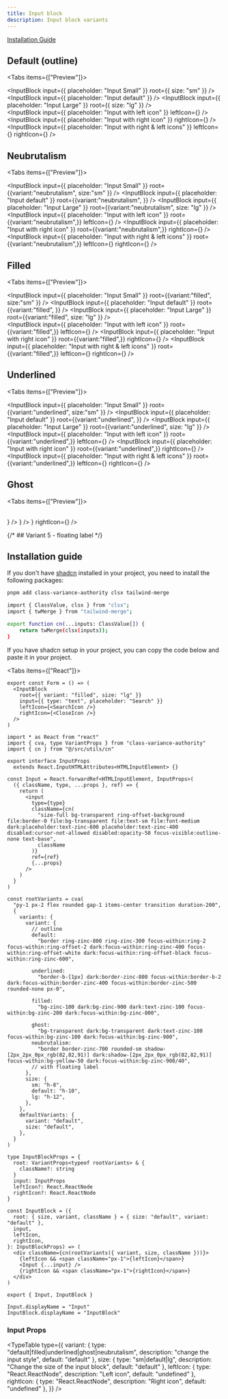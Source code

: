 ```yaml
---
title: Input block
description: Input block variants
---
```



<a href="#installation-guide">Installation Guide</a>

## Default (outline)

<Tabs items={["Preview"]}>
  <Tab value="Preview">
    <div className="py-4 mx-auto max-w-xl space-y-3">
      <InputBlock
        input={{ placeholder: "Input Small" }}
        root={{ size: "sm" }}
      />
      <InputBlock input={{ placeholder: "Input default" }} />
      <InputBlock
        input={{ placeholder: "Input Large" }}
        root={{ size: "lg" }}
      />
      <br />
      <InputBlock
        input={{ placeholder: "Input with left icon" }}
        leftIcon={<IoSearchSharp className="text-zinc-500" />}
      />
      <InputBlock
        input={{ placeholder: "Input with right icon" }}
        rightIcon={<IoSearchSharp className="text-zinc-500" />}
      />
      <InputBlock
        input={{ placeholder: "Input with right & left icons" }}
        leftIcon={<IoSearchSharp className="text-zinc-500" />}
        rightIcon={<BiSolidSend className="text-zinc-600" />}
      />
    </div>
  </Tab>
</Tabs>

## Neubrutalism

<Tabs items={["Preview"]}>
  <Tab value="Preview">
    <div className="py-4 mx-auto max-w-xl space-y-3">
        <InputBlock
          input={{ placeholder: "Input Small" }}
          root={{variant:"neubrutalism", size:"sm" }}
          />
        <InputBlock
          input={{ placeholder: "Input default" }}
          root={{variant:"neubrutalism",  }}
          />
        <InputBlock
          input={{ placeholder: "Input Large" }}
          root={{variant:"neubrutalism", size: "lg" }}
          />
        <br/>
        <InputBlock
          input={{ placeholder: "Input with left icon" }}
          root={{variant:"neubrutalism",}}
          leftIcon={<IoSearchSharp className="text-zinc-500" />}
          />
        <InputBlock
          input={{ placeholder: "Input with right icon" }}
          root={{variant:"neubrutalism",}}
          rightIcon={<IoSearchSharp className="text-zinc-500" />}
          />
        <InputBlock
          input={{ placeholder: "Input with right & left icons" }}
          root={{variant:"neubrutalism",}}
          leftIcon={<IoSearchSharp className="text-zinc-500" />}
          rightIcon={<BiSolidSend className="text-zinc-600" />}
          />
    </div>
  </Tab>
</Tabs>

## Filled

<Tabs items={["Preview"]}>
  <Tab value="Preview">
    <div className="py-4 mx-auto max-w-xl space-y-3">
        <InputBlock
          input={{ placeholder: "Input Small" }}
          root={{variant:"filled", size:"sm" }}
          />
        <InputBlock
          input={{ placeholder: "Input default" }}
          root={{variant:"filled",  }}
          />
        <InputBlock
          input={{ placeholder: "Input Large" }}
          root={{variant:"filled", size: "lg" }}
          />
        <br/>
        <InputBlock
          input={{ placeholder: "Input with left icon" }}
          root={{variant:"filled",}}
          leftIcon={<IoSearchSharp className="text-zinc-500" />}
          />
        <InputBlock
          input={{ placeholder: "Input with right icon" }}
          root={{variant:"filled",}}
          rightIcon={<IoSearchSharp className="text-zinc-500" />}
          />
        <InputBlock
          input={{ placeholder: "Input with right & left icons" }}
          root={{variant:"filled",}}
          leftIcon={<IoSearchSharp className="text-zinc-500" />}
          rightIcon={<BiSolidSend className="text-zinc-600" />}
          />
    </div>
  </Tab>
</Tabs>

## Underlined

<Tabs items={["Preview"]}>
  <Tab value="Preview">
    <div className="py-4 mx-auto max-w-xl space-y-3">
        <InputBlock
          input={{ placeholder: "Input Small" }}
          root={{variant:"underlined", size:"sm" }}
          />
        <InputBlock
          input={{ placeholder: "Input default" }}
          root={{variant:"underlined",  }}
          />
        <InputBlock
          input={{ placeholder: "Input Large" }}
          root={{variant:"underlined", size: "lg" }}
          />
        <br/>
        <InputBlock
          input={{ placeholder: "Input with left icon" }}
          root={{variant:"underlined",}}
          leftIcon={<IoSearchSharp className="text-zinc-500" />}
          />
        <InputBlock
          input={{ placeholder: "Input with right icon" }}
          root={{variant:"underlined",}}
          rightIcon={<IoSearchSharp className="text-zinc-500" />}
          />
        <InputBlock
          input={{ placeholder: "Input with right & left icons" }}
          root={{variant:"underlined",}}
          leftIcon={<IoSearchSharp className="text-zinc-500" />}
          rightIcon={<BiSolidSend className="text-zinc-600" />}
          />
    </div>
  </Tab>
</Tabs>

## Ghost

<Tabs items={["Preview"]}>

  <Tab value="Preview">
    <div className="py-4 mx-auto max-w-xl space-y-3">
        <InputBlock
          input={{ placeholder: "Input Small" }}
          root={{variant:"ghost", size:"sm" }}
          />
        <InputBlock
          input={{ placeholder: "Input default" }}
          root={{variant:"ghost",  }}
          />
        <InputBlock
          input={{ placeholder: "Input Large" }}
          root={{variant:"ghost", size: "lg" }}
          />
        <br/>
        <InputBlock
          input={{ placeholder: "Input with left icon" }}
          root={{variant:"ghost",}}
          leftIcon={<IoSearchSharp className="text-zinc-500" />}
          />
        <InputBlock
          input={{ placeholder: "Input with right icon" }}
          root={{variant:"ghost",}}
          rightIcon={<IoSearchSharp className="text-zinc-500" />}
          />
        <InputBlock
          input={{ placeholder: "Input with right & left icons" }}
          root={{variant:"ghost",}}
          leftIcon={<IoSearchSharp className="text-zinc-500" />}
          rightIcon={<BiSolidSend className="text-zinc-600" />}
          />
    </div>
  </Tab>
  <Tab value="React">
</Tab>
</Tabs>

{/* ## Variant 5 - floating label */}

## Installation guide

If you don't have [shadcn](https://ui.shadcn.com/docs/installation) installed in your project, you need to install the following packages:

```bash title="Terminal"
pnpm add class-variance-authority clsx tailwind-merge
```

```bash title="cn.tsx"
import { ClassValue, clsx } from "clsx";
import { twMerge } from "tailwind-merge";

export function cn(...inputs: ClassValue[]) {
    return twMerge(clsx(inputs));
}
```

If you have shadcn setup in your project, you can copy the code below and paste it in your project.

<Tabs items={["React"]}>
  <Tab value="React">
```tsx title="Usage.tsx"
export const Form = () => (
  <InputBlock
    root={{ variant: "filled", size: "lg" }}
    input={{ type: "text", placeholder: "Search" }}
    leftIcon={<SearchIcon />}
    rightIcon={<CloseIcon />}
  />
)
```

```tsx title="Input.tsx"
import * as React from "react"
import { cva, type VariantProps } from "class-variance-authority"
import { cn } from "@/src/utils/cn"

export interface InputProps
  extends React.InputHTMLAttributes<HTMLInputElement> {}

const Input = React.forwardRef<HTMLInputElement, InputProps>(
  ({ className, type, ...props }, ref) => {
    return (
      <input
        type={type}
        className={cn(
          "size-full bg-transparent ring-offset-background file:border-0 file:bg-transparent file:text-sm file:font-medium dark:placeholder:text-zinc-600 placeholder:text-zinc-400 disabled:cursor-not-allowed disabled:opacity-50 focus-visible:outline-none text-base",
          className
        )}
        ref={ref}
        {...props}
      />
    )
  }
)

const rootVariants = cva(
  "py-1 px-2 flex rounded gap-1 items-center transition duration-200",
  {
    variants: {
      variant: {
        // outline
        default:
          "border ring-zinc-800 ring-zinc-300 focus-within:ring-2 focus-within:ring-offset-2 dark:focus-within:ring-zinc-400 focus-within:ring-offset-white dark:focus-within:ring-offset-black focus-within:ring-zinc-600",

        underlined:
          "border-b-[1px] dark:border-zinc-800 focus-within:border-b-2 dark:focus-within:border-zinc-400 focus-within:border-zinc-500 rounded-none px-0",

        filled:
          "bg-zinc-100 dark:bg-zinc-900 dark:text-zinc-100 focus-within:bg-zinc-200 dark:focus-within:bg-zinc-800",

        ghost:
          "bg-transparent dark:bg-transparent dark:text-zinc-100 focus-within:bg-zinc-100 dark:focus-within:bg-zinc-900",
        neubrutalism:
          "border border-zinc-700 rounded-sm shadow-[2px_2px_0px_rgb(82,82,91)] dark:shadow-[2px_2px_0px_rgb(82,82,91)] focus-within:bg-yellow-50 dark:focus-within:bg-zinc-900/40",
        // with floating label
      },
      size: {
        sm: "h-8",
        default: "h-10",
        lg: "h-12",
      },
    },
    defaultVariants: {
      variant: "default",
      size: "default",
    },
  }
)

type InputBlockProps = {
  root: VariantProps<typeof rootVariants> & {
    className?: string
  }
  input: InputProps
  leftIcon?: React.ReactNode
  rightIcon?: React.ReactNode
}

const InputBlock = ({
  root: { size, variant, className } = { size: "default", variant: "default" },
  input,
  leftIcon,
  rightIcon,
}: InputBlockProps) => (
  <div className={cn(rootVariants({ variant, size, className }))}>
    {leftIcon && <span className="px-1">{leftIcon}</span>}
    <Input {...input} />
    {rightIcon && <span className="px-1">{rightIcon}</span>}
  </div>
)

export { Input, InputBlock }

Input.displayName = "Input"
InputBlock.displayName = "InputBlock"
```

</Tab>
</Tabs>


### Input Props
<TypeTable type={{
  variant: {
    type: "default|filled|underlined|ghost|neubrutalism",
    description: "change the input style",
    default: "default"
  },
  size: {
    type: "sm|default|lg",
    description: "Change the size of the input block",
    default: "default"
        },
  leftIcon: {
    type: "React.ReactNode",
    description: "Left icon",
    default: "undefined"
  },
  rightIcon: {
    type: "React.ReactNode",
    description: "Right icon",
    default: "undefined"
  },
    }} />

